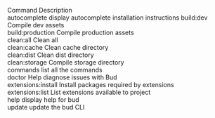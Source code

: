 Command            Description                                    
autocomplete       display autocomplete installation instructions 
build:dev          Compile dev assets                             
build:production   Compile production assets                      
clean:all          Clean all                                      
clean:cache        Clean cache directory                          
clean:dist         Clean dist directory                           
clean:storage      Compile storage directory                      
commands           list all the commands                          
doctor             Help diagnose issues with Bud                  
extensions:install Install packages required by extensions        
extensions:list    List extensions available to project           
help               display help for bud                           
update             update the bud CLI                             